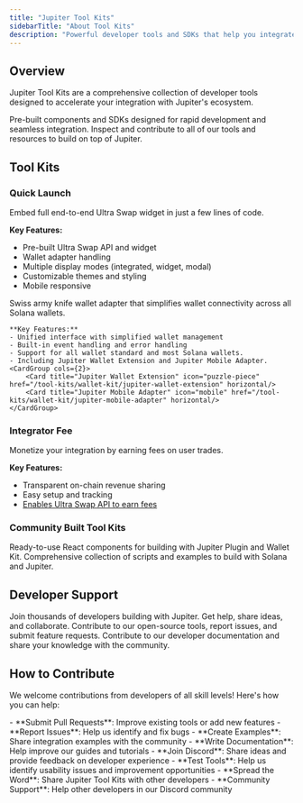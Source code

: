 ---
title: "Jupiter Tool Kits"
sidebarTitle: "About Tool Kits"
description: "Powerful developer tools and SDKs that help you integrate Jupiter's Ultra Swap API and ecosystem into your applications with minimal effort."
---

## Overview

Jupiter Tool Kits are a comprehensive collection of developer tools designed to accelerate your integration with Jupiter's ecosystem.

<CardGroup cols={2}>
<Card title="Developer First" icon="code">
Pre-built components and SDKs designed for rapid development and seamless integration.
</Card>
<Card title="Open Source" icon="github">
Inspect and contribute to all of our tools and resources to build on top of Jupiter.
</Card>
</CardGroup>

## Tool Kits

### Quick Launch

<Card title="Jupiter Plugin" icon="puzzle-piece" href="/tool-kits/plugin">
Embed full end-to-end Ultra Swap widget in just a few lines of code.

**Key Features:**
- Pre-built Ultra Swap API and widget
- Wallet adapter handling
- Multiple display modes (integrated, widget, modal)
- Customizable themes and styling
- Mobile responsive
</Card>

<Card title="Jupiter Wallet Kit" icon="wallet" href="/tool-kits/wallet-kit">
    Swiss army knife wallet adapter that simplifies wallet connectivity across all Solana wallets.

    **Key Features:**
    - Unified interface with simplified wallet management
    - Built-in event handling and error handling
    - Support for all wallet standard and most Solana wallets.
    - Including Jupiter Wallet Extension and Jupiter Mobile Adapter.
    <CardGroup cols={2}>
        <Card title="Jupiter Wallet Extension" icon="puzzle-piece" href="/tool-kits/wallet-kit/jupiter-wallet-extension" horizontal/>
        <Card title="Jupiter Mobile Adapter" icon="mobile" href="/tool-kits/wallet-kit/jupiter-mobile-adapter" horizontal/>
    </CardGroup>
</Card>

### Integrator Fee

<Card title="Referral Program" icon="handshake" href="/tool-kits/referral-program">
Monetize your integration by earning fees on user trades.

**Key Features:**
- Transparent on-chain revenue sharing
- Easy setup and tracking
- [Enables Ultra Swap API to earn fees](/docs/ultra/add-fees-to-ultra)
</Card>

### Community Built Tool Kits

<CardGroup cols={2}>
<Card title="Jupiverse Kit" icon="rocket" href="https://jupiversekit.xyz/">
Ready-to-use React components for building with Jupiter Plugin and Wallet Kit.
</Card>
<Card title="DevRel Examples" icon="github" href="https://github.com/Jupiter-DevRel">
Comprehensive collection of scripts and examples to build with Solana and Jupiter.
</Card>
</CardGroup>

## Developer Support

<CardGroup cols={3}>
<Card title="Discord Community" icon="discord" href="https://discord.gg/jup">
Join thousands of developers building with Jupiter. Get help, share ideas, and collaborate.
</Card>
<Card title="GitHub" icon="github" href="https://github.com/jup-ag">
Contribute to our open-source tools, report issues, and submit feature requests.
</Card>
<Card title="Documentation" icon="book" href="https://github.com/jup-ag/docs">
Contribute to our developer documentation and share your knowledge with the community.
</Card>
</CardGroup>

## How to Contribute

We welcome contributions from developers of all skill levels! Here's how you can help:

<Tabs>
<Tab title="Developers">
- **Submit Pull Requests**: Improve existing tools or add new features
- **Report Issues**: Help us identify and fix bugs
- **Create Examples**: Share integration examples with the community
- **Write Documentation**: Help improve our guides and tutorials
</Tab>

<Tab title="Non-Technical">
- **Join Discord**: Share ideas and provide feedback on developer experience
- **Test Tools**: Help us identify usability issues and improvement opportunities  
- **Spread the Word**: Share Jupiter Tool Kits with other developers
- **Community Support**: Help other developers in our Discord community
</Tab>
</Tabs>
